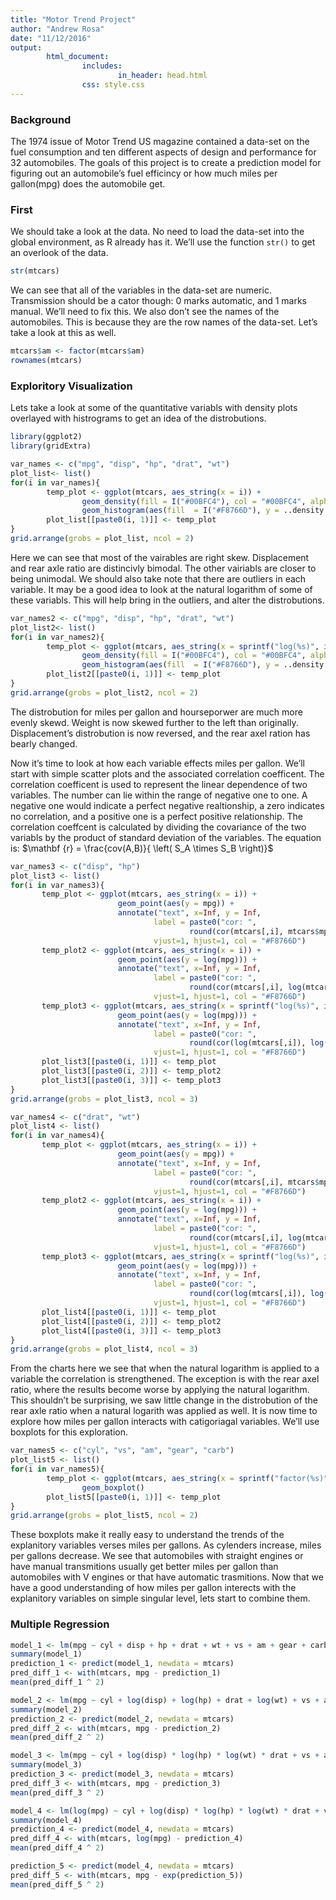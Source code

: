 ```yaml
---
title: "Motor Trend Project"
author: "Andrew Rosa"
date: "11/12/2016"
output: 
        html_document:
                includes:
                        in_header: head.html
                css: style.css
---
```


### Background

The 1974 issue of Motor Trend US magazine contained a data-set on the fuel consumption and ten different aspects of design and performance for 32 automobiles. The goals of this project is to create a prediction model for figuring out an automobile's fuel efficincy or how much miles per gallon(mpg) does the automobile get. 

### First

We should take a look at the data. No need to load the data-set into the global environment, as R already has it. We'll use the function `str()` to get an overlook of the data.

```r
str(mtcars)
```

We can see that all of the variables in the data-set are numeric. Transmission should be a cator though: 0 marks automatic, and 1 marks manual. We'll need to fix this. We also don't see the names of the automobiles. This is because they are the row names of the data-set. Let's take a look at this as well. 

```r
mtcars$am <- factor(mtcars$am)
rownames(mtcars)
```

### Exploritory Visualization

Lets take a look at some of the quantitative variabls with density plots overlayed with histrograms to get an idea of the distrobutions.

```r
library(ggplot2)
library(gridExtra)

var_names <- c("mpg", "disp", "hp", "drat", "wt")
plot_list<- list()
for(i in var_names){
        temp_plot <- ggplot(mtcars, aes_string(x = i)) +
                geom_density(fill = I("#00BFC4"), col = "#00BFC4", alpha = 0.5) +
                geom_histogram(aes(fill  = I("#F8766D"), y = ..density..), alpha = 0.9) 
        plot_list[[paste0(i, 1)]] <- temp_plot
}
grid.arrange(grobs = plot_list, ncol = 2)
```

Here we can see that most of the vairables are right skew. Displacement and rear axle ratio are distincivly bimodal. The other vairiabls are closer to being unimodal. We should also take note that there are outliers in each variable. It may be a good idea to look at the natural logarithm of some of these variabls. This will help bring in the outliers, and alter the distrobutions. 

```r
var_names2 <- c("mpg", "disp", "hp", "drat", "wt")
plot_list2<- list()
for(i in var_names2){
        temp_plot <- ggplot(mtcars, aes_string(x = sprintf("log(%s)", i))) +
                geom_density(fill = I("#00BFC4"), col = "#00BFC4", alpha = 0.5) +
                geom_histogram(aes(fill  = I("#F8766D"), y = ..density..), alpha = 0.9) 
        plot_list2[[paste0(i, 1)]] <- temp_plot
}
grid.arrange(grobs = plot_list2, ncol = 2)
```

The distrobution for miles per gallon and hourseporwer are much more evenly skewd. Weight is now skewed further to the left than originally. Displacement's distrobution is now reversed, and the rear axel ration has bearly changed. 

Now it's time to look at how each variable effects miles per gallon. We'll start with simple scatter plots and the associated correlation coefficent. The correlation coefficent is used to represent the linear dependence of two variables. The number can lie within the range of negative one to one. A negative one would indicate a perfect negative realtionship, a zero indicates no correlation, and a positive one is a perfect positive relationship. The correlation coeffcent is calculated by dividing the covariance of the two variabls by the product of standard deviation of the variables. The equation is: $\mathbf {r} = \frac{cov(A,B)}{ \left( S_A \times S_B \right)}$

```r
var_names3 <- c("disp", "hp")
plot_list3 <- list()
for(i in var_names3){
       temp_plot <- ggplot(mtcars, aes_string(x = i)) +
                        geom_point(aes(y = mpg)) +
                        annotate("text", x=Inf, y = Inf,
                                label = paste0("cor: ", 
                                        round(cor(mtcars[,i], mtcars$mpg), 2)),
                                vjust=1, hjust=1, col = "#F8766D")
       temp_plot2 <- ggplot(mtcars, aes_string(x = i)) +
                        geom_point(aes(y = log(mpg))) +
                        annotate("text", x=Inf, y = Inf,
                                label = paste0("cor: ", 
                                        round(cor(mtcars[,i], log(mtcars$mpg)), 2)),
                                vjust=1, hjust=1, col = "#F8766D")
       temp_plot3 <- ggplot(mtcars, aes_string(x = sprintf("log(%s)", i))) +
                        geom_point(aes(y = log(mpg))) +
                        annotate("text", x=Inf, y = Inf,
                                label = paste0("cor: ", 
                                        round(cor(log(mtcars[,i]), log(mtcars$mpg)), 2)),
                                vjust=1, hjust=1, col = "#F8766D")
       plot_list3[[paste0(i, 1)]] <- temp_plot
       plot_list3[[paste0(i, 2)]] <- temp_plot2
       plot_list3[[paste0(i, 3)]] <- temp_plot3
}
grid.arrange(grobs = plot_list3, ncol = 3)
```

```r
var_names4 <- c("drat", "wt")
plot_list4 <- list()
for(i in var_names4){
       temp_plot <- ggplot(mtcars, aes_string(x = i)) +
                        geom_point(aes(y = mpg)) +
                        annotate("text", x=Inf, y = Inf,
                                label = paste0("cor: ", 
                                        round(cor(mtcars[,i], mtcars$mpg), 2)),
                                vjust=1, hjust=1, col = "#F8766D")
       temp_plot2 <- ggplot(mtcars, aes_string(x = i)) +
                        geom_point(aes(y = log(mpg))) +
                        annotate("text", x=Inf, y = Inf,
                                label = paste0("cor: ", 
                                        round(cor(mtcars[,i], log(mtcars$mpg)), 2)),
                                vjust=1, hjust=1, col = "#F8766D")
       temp_plot3 <- ggplot(mtcars, aes_string(x = sprintf("log(%s)", i))) +
                        geom_point(aes(y = log(mpg))) +
                        annotate("text", x=Inf, y = Inf,
                                label = paste0("cor: ", 
                                        round(cor(log(mtcars[,i]), log(mtcars$mpg)), 2)),
                                vjust=1, hjust=1, col = "#F8766D")
       plot_list4[[paste0(i, 1)]] <- temp_plot
       plot_list4[[paste0(i, 2)]] <- temp_plot2
       plot_list4[[paste0(i, 3)]] <- temp_plot3
}
grid.arrange(grobs = plot_list4, ncol = 3)
```

From the charts here we see that when the natural logarithm is applied to a variable the correlation is strengthened. The exception is with the rear axel ratio, where the results become worse by applying the natural logarithm. This shouldn't be surprising, we saw little change in the distrobution of the rear axle ratio when a natural logarith was applied as well. 
It is now time to explore how miles per gallon interacts with catigoriagal variables. We'll use boxplots for this exploration. 

```r
var_names5 <- c("cyl", "vs", "am", "gear", "carb")
plot_list5 <- list()
for(i in var_names5){
        temp_plot <- ggplot(mtcars, aes_string(x = sprintf("factor(%s)", i), y = "mpg")) +
                geom_boxplot() 
        plot_list5[[paste0(i, 1)]] <- temp_plot
}
grid.arrange(grobs = plot_list5, ncol = 2)
```

These boxplots make it really easy to understand the trends of the explanitory variables verses miles per gallons. As cylenders increase, miles per gallons decrease. We see that automobiles with straight engines or have manual transmitions usually get better miles per gallon than automobiles with V engines or that have automatic trasmitions. Now that we have a good understanding of how miles per gallon interects with the explanitory variables on simple singular level, lets start to combine them. 

### Multiple Regression

```r

model_1 <- lm(mpg ~ cyl + disp + hp + drat + wt + vs + am + gear + carb, data = mtcars)
summary(model_1)
prediction_1 <- predict(model_1, newdata = mtcars)
pred_diff_1 <- with(mtcars, mpg - prediction_1)
mean(pred_diff_1 ^ 2)
```

```r
model_2 <- lm(mpg ~ cyl + log(disp) + log(hp) + drat + log(wt) + vs + am + gear + carb, data = mtcars)
summary(model_2)
prediction_2 <- predict(model_2, newdata = mtcars)
pred_diff_2 <- with(mtcars, mpg - prediction_2)
mean(pred_diff_2 ^ 2)
```

```r
model_3 <- lm(mpg ~ cyl + log(disp) * log(hp) * log(wt) * drat + vs + am + gear + carb, data = mtcars)
summary(model_3)
prediction_3 <- predict(model_3, newdata = mtcars)
pred_diff_3 <- with(mtcars, mpg - prediction_3)
mean(pred_diff_3 ^ 2)
```

```r
model_4 <- lm(log(mpg) ~ cyl + log(disp) * log(hp) * log(wt) * drat + vs + am + gear + carb, data = mtcars)
summary(model_4)
prediction_4 <- predict(model_4, newdata = mtcars)
pred_diff_4 <- with(mtcars, log(mpg) - prediction_4)
mean(pred_diff_4 ^ 2)
```

```r
prediction_5 <- predict(model_4, newdata = mtcars)
pred_diff_5 <- with(mtcars, mpg - exp(prediction_5))
mean(pred_diff_5 ^ 2)
```





